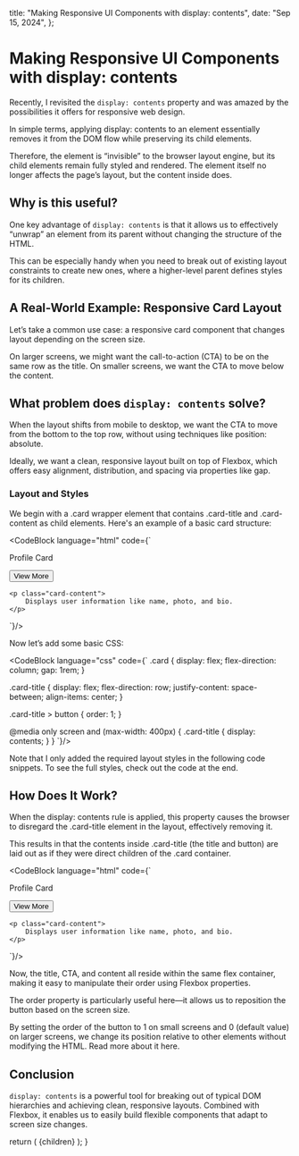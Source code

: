 
  title: "Making Responsive UI Components with display: contents",
  date: "Sep 15, 2024",
};

# Making Responsive UI Components with display: contents

<BaselineStatus featureId="display-contents" />

Recently, I revisited the `display: contents` property and was amazed by the possibilities it offers for responsive web design.

In simple terms, applying display: contents to an element essentially removes it from the DOM flow while preserving its child elements.

Therefore, the element is “invisible” to the browser layout engine, but its child elements remain fully styled and rendered. The element itself no longer affects the page’s layout, but the content inside does.

## Why is this useful?

One key advantage of `display: contents` is that it allows us to effectively “unwrap” an element from its parent without changing the structure of the HTML.

This can be especially handy when you need to break out of existing layout constraints to create new ones, where a higher-level parent defines styles for its children.

## A Real-World Example: Responsive Card Layout

Let’s take a common use case: a responsive card component that changes layout depending on the screen size.

On larger screens, we might want the call-to-action (CTA) to be on the same row as the title. On smaller screens, we want the CTA to move below the content.

<BlogImage
  src="/responsive-ui-components/1.webp"
  caption="Figure 1: Mobile and desktop layouts of the card component."
/>

## What problem does `display: contents` solve?

When the layout shifts from mobile to desktop, we want the CTA to move from the bottom to the top row, without using techniques like position: absolute.

Ideally, we want a clean, responsive layout built on top of Flexbox, which offers easy alignment, distribution, and spacing via properties like gap.

### Layout and Styles

We begin with a .card wrapper element that contains .card-title and .card-content as child elements. Here's an example of a basic card structure:

<CodeBlock language="html" code={`
<div class="card">
    <div class="card-title">
        <p>Profile Card</p>
        <button>View More</button>
    </div>

    <p class="card-content">
        Displays user information like name, photo, and bio.
    </p>
</div>
`}/>

Now let’s add some basic CSS:

<CodeBlock language="css" code={`
.card {
    display: flex;
    flex-direction: column;
    gap: 1rem;
}

.card-title {
    display: flex;
    flex-direction: row;
    justify-content: space-between;
    align-items: center;
}

.card-title > button {
    order: 1;
}

@media only screen and (max-width: 400px) {
    .card-title {
        display: contents;
    }
}
`}/>

Note that I only added the required layout styles in the following code snippets. To see the full styles, check out the code at the end.

<BlogImage
  src="/responsive-ui-components/2.gif"
  caption="Figure 2: Responsive Card component which changes the CTA position, based on the screen size."
/>

## How Does It Work?

When the display: contents rule is applied, this property causes the browser to disregard the .card-title element in the layout, effectively removing it.

This results in that the contents inside .card-title (the title and button) are laid out as if they were direct children of the .card container.

<CodeBlock language="html" code={`
<div class="card">
    <!-- div class="card-title"-->
    <p>Profile Card</p>
    <button>View More</button>
    <!-- /div -->

    <p class="card-content">
        Displays user information like name, photo, and bio.
    </p>
</div>
`}/>

Now, the title, CTA, and content all reside within the same flex container, making it easy to manipulate their order using Flexbox properties.

The order property is particularly useful here—it allows us to reposition the button based on the screen size.

By setting the order of the button to 1 on small screens and 0 (default value) on larger screens, we change its position relative to other elements without modifying the HTML. Read more about it here.

## Conclusion

`display: contents` is a powerful tool for breaking out of typical DOM hierarchies and achieving clean, responsive layouts. Combined with Flexbox, it enables us to easily build flexible components that adapt to screen size changes.

  return (
    <MdxLayout metadata={metadata} slug="responsive-ui-components">
      {children}
    </MdxLayout>
  );
}
